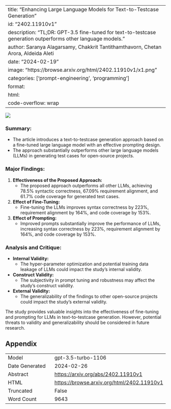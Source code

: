 
---
title: "Enhancing Large Language Models for Text-to-Testcase Generation"
id: "2402.11910v1"
description: "TL;DR: GPT-3.5 fine-tuned for text-to-testcase generation outperforms other language models."
author: Saranya Alagarsamy, Chakkrit Tantithamthavorn, Chetan Arora, Aldeida Aleti
date: "2024-02-19"
image: "https://browse.arxiv.org/html/2402.11910v1/x1.png"
categories: ['prompt-engineering', 'programming']
format:
  html:
    code-overflow: wrap
---

![](https://browse.arxiv.org/html/2402.11910v1/x1.png)

### **Summary:**
- The article introduces a text-to-testcase generation approach based on a fine-tuned large language model with an effective prompting design.
- The approach substantially outperforms other large language models (LLMs) in generating test cases for open-source projects.

### **Major Findings:**
1. **Effectiveness of the Proposed Approach:**
   - The proposed approach outperforms all other LLMs, achieving 78.5% syntactic correctness, 67.09% requirement alignment, and 61.7% code coverage for generated test cases.
2. **Effect of Fine-Tuning:**
   - Fine-tuning the LLMs improves syntax correctness by 223%, requirement alignment by 164%, and code coverage by 153%.
3. **Effect of Prompting:**
   - Improved prompts substantially improve the performance of LLMs, increasing syntax correctness by 223%, requirement alignment by 164%, and code coverage by 153%.

### **Analysis and Critique:**
- **Internal Validity:**
  - The hyper-parameter optimization and potential training data leakage of LLMs could impact the study's internal validity.
- **Construct Validity:**
  - The subjectivity in prompt tuning and robustness may affect the study's construct validity.
- **External Validity:**
  - The generalizability of the findings to other open-source projects could impact the study's external validity.

The study provides valuable insights into the effectiveness of fine-tuning and prompting for LLMs in text-to-testcase generation. However, potential threats to validity and generalizability should be considered in future research.

## Appendix

|          |          |
|----------|----------|
| Model     | gpt-3.5-turbo-1106       |
| Date Generated     | 2024-02-26       |
| Abstract | [https://arxiv.org/abs/2402.11910v1](https://arxiv.org/abs/2402.11910v1)        |
| HTML     | [https://browse.arxiv.org/html/2402.11910v1](https://browse.arxiv.org/html/2402.11910v1)       |
| Truncated       | False       |
| Word Count       | 9643       |